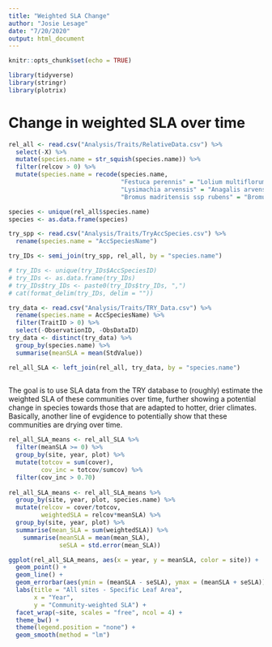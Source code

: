 ```yaml
---
title: "Weighted SLA Change"
author: "Josie Lesage"
date: "7/20/2020"
output: html_document
---
```


```r
knitr::opts_chunk$set(echo = TRUE)

library(tidyverse)
library(stringr)
library(plotrix)
```

# Change in weighted SLA over time

```r
rel_all <- read.csv("Analysis/Traits/RelativeData.csv") %>% 
  select(-X) %>%
  mutate(species.name = str_squish(species.name)) %>%
  filter(relcov > 0) %>%
  mutate(species.name = recode(species.name,
                               "Festuca perennis" = "Lolium multiflorum",
                               "Lysimachia arvensis" = "Anagalis arvensis",
                               "Bromus madritensis ssp rubens" = "Bromus madritensis"))

species <- unique(rel_all$species.name)
species <- as.data.frame(species)

try_spp <- read.csv("Analysis/Traits/TryAccSpecies.csv") %>%
  rename(species.name = "AccSpeciesName")

try_IDs <- semi_join(try_spp, rel_all, by = "species.name")

# try_IDs <- unique(try_IDs$AccSpeciesID)
# try_IDs <- as.data.frame(try_IDs)
# try_IDs$try_IDs <- paste0(try_IDs$try_IDs, ",")
# cat(format_delim(try_IDs, delim = ""))

try_data <- read.csv("Analysis/Traits/TRY_Data.csv") %>%
  rename(species.name = AccSpeciesName) %>%
  filter(TraitID > 0) %>%
  select(-ObservationID, -ObsDataID)
try_data <- distinct(try_data) %>%
  group_by(species.name) %>%
  summarise(meanSLA = mean(StdValue))

rel_all_SLA <- left_join(rel_all, try_data, by = "species.name")
  
```


The goal is to use SLA data from the TRY database to (roughly) estimate the weighted SLA of these communities over time, further showing a potential change in species towards those that are adapted to hotter, drier climates. Basically, another line of evgidence to potentially show that these communities are drying over time. 

```r

rel_all_SLA_means <- rel_all_SLA %>%
  filter(meanSLA >= 0) %>%
  group_by(site, year, plot) %>%
  mutate(totcov = sum(cover),
         cov_inc = totcov/sumcov) %>%
  filter(cov_inc > 0.70)
  
rel_all_SLA_means <- rel_all_SLA_means %>%
  group_by(site, year, plot, species.name) %>%
  mutate(relcov = cover/totcov,
         weightedSLA = relcov*meanSLA) %>%
  group_by(site, year, plot) %>%
  summarise(mean_SLA = sum(weightedSLA)) %>%
    summarise(meanSLA = mean(mean_SLA),
              seSLA = std.error(mean_SLA))

ggplot(rel_all_SLA_means, aes(x = year, y = meanSLA, color = site)) +
  geom_point() +
  geom_line() +
  geom_errorbar(aes(ymin = (meanSLA - seSLA), ymax = (meanSLA + seSLA))) +
  labs(title = "All sites - Specific Leaf Area",
       x = "Year",
       y = "Community-weighted SLA") +
  facet_wrap(~site, scales = "free", ncol = 4) +
  theme_bw() +
  theme(legend.position = "none") +
  geom_smooth(method = "lm")
  
```







